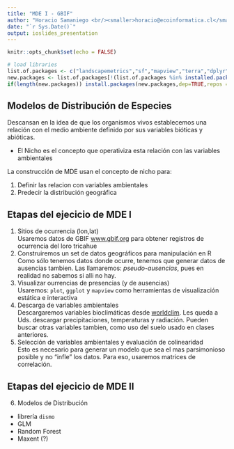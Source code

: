 ```yaml
---
title: "MDE I - GBIF"
author: "Horacio Samaniego <br/><smaller>horacio@ecoinformatica.cl</smaller>"
date: "`r Sys.Date()`"
output: ioslides_presentation
---
```


```r
knitr::opts_chunk$set(echo = FALSE)

# load libraries
list.of.packages <- c("landscapemetrics","sf","mapview","terra","dplyr","RColorBrewer")
new.packages <- list.of.packages[!(list.of.packages %in% installed.packages()[,"Package"])]
if(length(new.packages)) install.packages(new.packages,dep=TRUE,repos = "http://cran.us.r-project.org")
```

## Modelos de Distribución de Especies

Descansan en la idea de que los organismos vivos establecemos una relación con el medio ambiente definido por sus variables bióticas y abióticas.

- El Nicho es el concepto que operativiza esta relación con las variables ambientales 

La construcción de MDE usan el concepto de nicho para:

 1.  Definir las relacion con variables ambientales
 2.  Predecir la distribución geográfica

## Etapas del ejecicio de MDE I{.smaller}

1. Sitios de ocurrencia (lon,lat)<br/>
  Usaremos  datos de GBIF [www.gbif.org](http://www.gbif.org) para obtener registros de ocurrencia del loro tricahue
2. Construiremos un set de datos geográficos para manipulación en R<br/>
  Como sólo tenemos datos donde ocurre, tenemos que generar datos de ausencias tambien. Las llamaremos: *pseudo-ausencias*, pues en realidad no sabemos si alli no hay.
3. Visualizar ourrencias de presencias (y de ausencias)<br/>
  Usaremos: `plot`, `ggplot` y `mapview` como herramientas de visualización estática e interactiva
4. Descarga de variables ambientales<br/>
  Descargaremos variables bioclimáticas desde [worldclim](http://www.worldclim.org). Les queda a Uds. descargar precipitaciones, temperaturas y radiación. Pueden buscar otras variables tambien, como uso del suelo usado en clases anteriores.
5. Selección de variables ambientales y evaluación de colinearidad<br/>
  Esto es necesario para generar un modelo que sea el mas parsimonioso posible y no "infle" los datos. Para eso, usaremos matrices de correlación. 

## Etapas del ejecicio de MDE II{.smaller}

6. Modelos de Distribución
  - librería `dismo`
  - GLM
  - Random Forest
  - Maxent (?)<br/>
  
  
